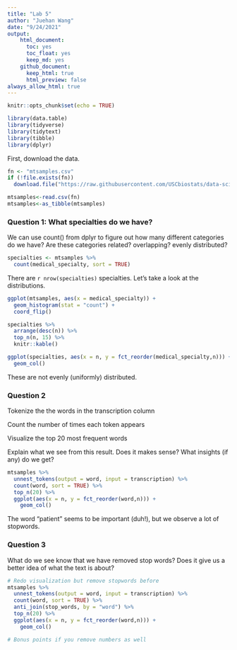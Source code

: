```yaml
---
title: "Lab 5"
author: "Juehan Wang"
date: "9/24/2021"
output:
    html_document:
      toc: yes 
      toc_float: yes 
      keep_md: yes
    github_document:
      keep_html: true
      html_preview: false
always_allow_html: true
---
```


```r
knitr::opts_chunk$set(echo = TRUE)
```

```r
library(data.table)
library(tidyverse)
library(tidytext)
library(tibble)
library(dplyr)
```

First, download the data.

```r
fn <- "mtsamples.csv"
if (!file.exists(fn))
  download.file("https://raw.githubusercontent.com/USCbiostats/data-science-data/master/00_mtsamples/mtsamples.csv", destfile = fn)

mtsamples<-read.csv(fn)
mtsamples<-as_tibble(mtsamples)
```

### Question 1: What specialties do we have?

We can use count() from dplyr to figure out how many different categories do we have? Are these categories related? overlapping? evenly distributed?

```r
specialties <- mtsamples %>%
  count(medical_specialty, sort = TRUE)
```

There are `r nrow(specialties)` specialties. Let's take a look at the distributions.

```r
ggplot(mtsamples, aes(x = medical_specialty)) +
  geom_histogram(stat = "count") +
  coord_flip()

specialties %>%
  arrange(desc(n)) %>%
  top_n(n, 15) %>%
  knitr::kable()
```

```r
ggplot(specialties, aes(x = n, y = fct_reorder(medical_specialty,n))) +
  geom_col()
```

These are not evenly (uniformly) distributed.

### Question 2

Tokenize the the words in the transcription column

Count the number of times each token appears

Visualize the top 20 most frequent words

Explain what we see from this result. Does it makes sense? What insights (if any) do we get?

```r
mtsamples %>%
  unnest_tokens(output = word, input = transcription) %>%
  count(word, sort = TRUE) %>%
  top_n(20) %>%
  ggplot(aes(x = n, y = fct_reorder(word,n))) +
    geom_col()
```

The word "patient" seems to be important (duh!), but we observe a lot of stopwords.

### Question 3



What do we see know that we have removed stop words? Does it give us a better idea of what the text is about?

```r
# Redo visualization but remove stopwords before
mtsamples %>%
  unnest_tokens(output = word, input = transcription) %>%
  count(word, sort = TRUE) %>%
  anti_join(stop_words, by = "word") %>%
  top_n(20) %>%
  ggplot(aes(x = n, y = fct_reorder(word,n))) +
    geom_col()
```

```r
# Bonus points if you remove numbers as well
```

```r

```






